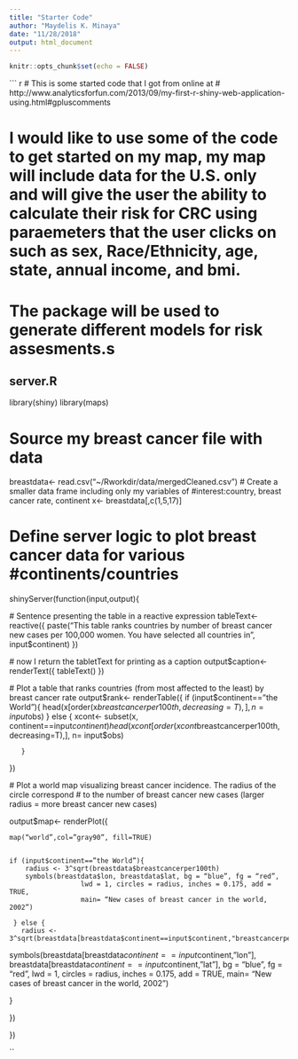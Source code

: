 ```yaml
---
title: "Starter Code"
author: "Maydelis K. Minaya"
date: "11/28/2018"
output: html_document
---
```


```r
knitr::opts_chunk$set(echo = FALSE)
```

``` r

# This is some started code that I got from online at 
# http://www.analyticsforfun.com/2013/09/my-first-r-shiny-web-application-using.html#gpluscomments

# I would like to use some of the code to get started on my map, my map will include data for the U.S. only and will give the user the ability to calculate their risk for CRC using paraemeters that the user clicks on such as sex, Race/Ethnicity, age, state, annual income, and bmi.


# The package will be used to generate different models for risk assesments.s


## server.R

library(shiny)
library(maps)

# Source my breast cancer file with data
breastdata<- read.csv(“~/Rworkdir/data/mergedCleaned.csv”)
# Create a smaller data frame including only my variables of #interest:country, breast cancer rate, continent
x<- breastdata[,c(1,5,17)]

# Define server logic to plot breast cancer data for various #continents/countries
shinyServer(function(input,output){

   # Sentence presenting the table in a reactive expression
   tableText<- reactive({
      paste(“This table ranks countries by number of breast cancer new cases per 100,000 women. You have selected all countries in”, input$continent)
   })

   # now I return the tabletText for printing as a caption
   output$caption<- renderText({
   tableText()
   })


   # Plot a table that ranks countries (from most affected to the least) by breast cancer rate
    output$rank<- renderTable({
        if (input$continent==”the World”){
        head(x[order(x$breastcancerper100th, decreasing=T),], n= input$obs)
        } else {
           xcont<- subset(x, continent==input$continent)
           head(xcont[order(xcont$breastcancerper100th, decreasing=T),], n= input$obs)

       }
   })

   # Plot a world map visualizing breast cancer incidence. The radius of the circle correspond
   # to the number of breast cancer new cases (larger radius = more breast cancer new cases)

   output$map<- renderPlot({

    map(“world”,col=”gray90”, fill=TRUE)


    if (input$continent==”the World”){
        radius <- 3^sqrt(breastdata$breastcancerper100th)
        symbols(breastdata$lon, breastdata$lat, bg = “blue”, fg = “red”,
                      lwd = 1, circles = radius, inches = 0.175, add = TRUE,
                      main= “New cases of breast cancer in the world, 2002”)

     } else {
       radius <- 3^sqrt(breastdata[breastdata$continent==input$continent,"breastcancerper100th"])

symbols(breastdata[breastdata$continent==input$continent,”lon”],
breastdata[breastdata$continent==input$continent,”lat”],
bg = “blue”, fg = “red”,
lwd = 1, circles = radius, inches = 0.175, add = TRUE,
main= “New cases of breast cancer in the world, 2002”)


}

})

})


``